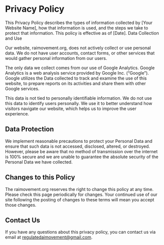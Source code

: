 # Privacy Policy

This Privacy Policy describes the types of information collected by [Your Website Name], how that information is used, and the steps we take to protect that information. This policy is effective as of [Date].
Data Collection and Use

Our website, raimovement.org, does not actively collect or use personal data. We do not have user accounts, contact forms, or other services that would gather personal information from our users.

The only data we collect comes from our use of Google Analytics. Google Analytics is a web analysis service provided by Google Inc. (“Google”). Google utilizes the Data collected to track and examine the use of this website, to prepare reports on its activities and share them with other Google services.

This data is not tied to personally identifiable information. We do not use this data to identify users personally. We use it to better understand how visitors navigate our website, which helps us to improve the user experience.

## Data Protection

We implement reasonable precautions to protect your Personal Data and ensure that such data is not accessed, disclosed, altered, or destroyed. However, please be aware that no method of transmission over the internet is 100% secure and we are unable to guarantee the absolute security of the Personal Data we have collected.

## Changes to this Policy

The raimovement.org reserves the right to change this policy at any time. Please check this page periodically for changes. Your continued use of our site following the posting of changes to these terms will mean you accept those changes.

## Contact Us

If you have any questions about this privacy policy, you can contact us via email at regulatedaimovement@gmail.com.